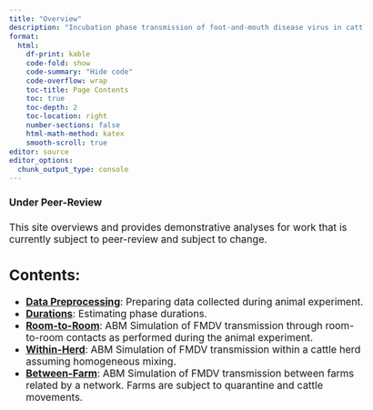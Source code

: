```yaml
---
title: "Overview"
description: "Incubation phase transmission of foot-and-mouth disease virus in cattle"
format:
  html: 
    df-print: kable
    code-fold: show
    code-summary: "Hide code"
    code-overflow: wrap
    toc-title: Page Contents
    toc: true
    toc-depth: 2
    toc-location: right
    number-sections: false
    html-math-method: katex
    smooth-scroll: true
editor: source
editor_options: 
  chunk_output_type: console
---
```

```{=html}
<style type="text/css">

body, td {
   font-size: 13pt;
}
code.r{
  font-size: 9pt;
}
pre {
  font-size: 11pt
}
</style>
```

::: {.callout-important icon=false}
#### Under Peer-Review  

This site overviews and provides demonstrative analyses for work that is currently subject to peer-review and subject to change.    
  
::: 

## Contents:  
- [**Data Preprocessing**](https://geoepi.github.io/fmdv-preclinical/preprocess.html): Preparing data collected during animal experiment.  
- [**Durations**](https://geoepi.github.io/fmdv-preclinical/incubation.html): Estimating phase durations.  
- [**Room-to-Room**](https://geoepi.github.io/fmdv-preclinical/rooms.html): ABM Simulation of FMDV transmission through room-to-room contacts as performed during the animal experiment.  
- [**Within-Herd**](https://geoepi.github.io/fmdv-preclinical/herd.html): ABM Simulation of FMDV transmission within a cattle herd assuming homogeneous mixing.   
- [**Between-Farm**](https://geoepi.github.io/fmdv-preclinical/network.html): ABM Simulation of FMDV transmission between farms related by a network. Farms are subject to quarantine and cattle movements.     
  






